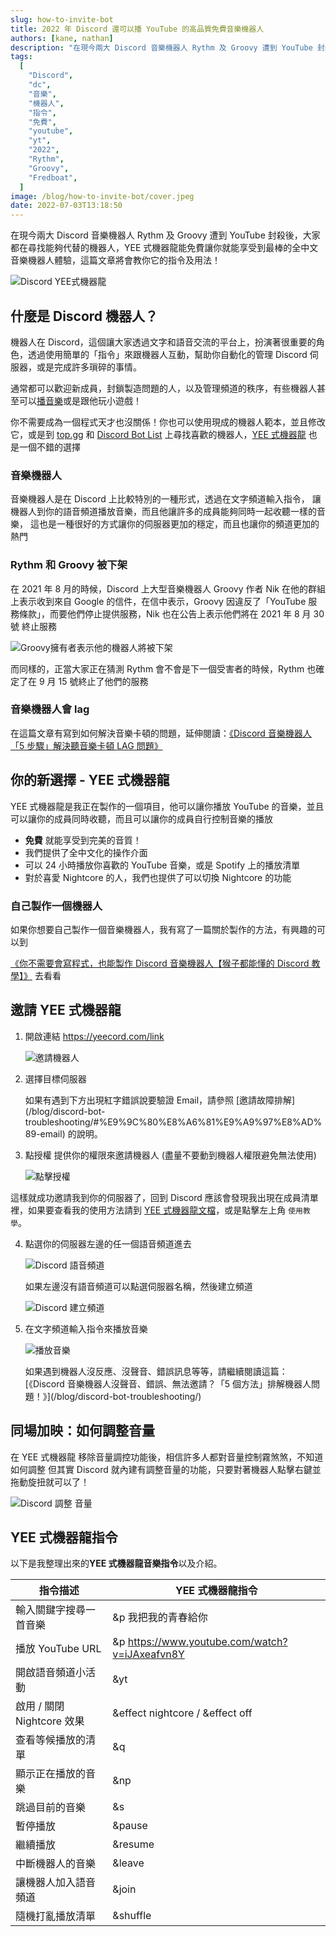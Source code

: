 ```yaml
---
slug: how-to-invite-bot
title: 2022 年 Discord 還可以播 YouTube 的高品質免費音樂機器人
authors: [kane, nathan]
description: "在現今兩大 Discord 音樂機器人 Rythm 及 Groovy 遭到 YouTube 封殺後，大家都在尋找能夠代替的機器人，YEE式機器龍能免費讓你就能享受到最棒的全中文音樂機器人體驗，這篇文章將會教你它的指令及用法！"
tags:
  [
    "Discord",
    "dc",
    "音樂",
    "機器人",
    "指令",
    "免費",
    "youtube",
    "yt",
    "2022",
    "Rythm",
    "Groovy",
    "Fredboat",
  ]
image: /blog/how-to-invite-bot/cover.jpeg
date: 2022-07-03T13:18:50
---
```



在現今兩大 Discord 音樂機器人 Rythm 及 Groovy 遭到 YouTube 封殺後，大家都在尋找能夠代替的機器人，YEE 式機器龍能免費讓你就能享受到最棒的全中文音樂機器人體驗，這篇文章將會教你它的指令及用法！

![Discord YEE式機器龍](@static/blog/how-to-invite-bot/cover.jpeg)

## 什麼是 Discord 機器人？

機器人在 Discord，這個讓大家透過文字和語音交流的平台上，扮演著很重要的角色，透過使用簡單的「指令」來跟機器人互動，幫助你自動化的管理 Discord 伺服器，或是完成許多瑣碎的事情。

通常都可以歡迎新成員，封鎖製造問題的人，以及管理頻道的秩序，有些機器人甚至可以[播音樂](https://docs.yeecord.com/guide/commands/music/#play)或是跟他玩小遊戲！

你不需要成為一個程式天才也沒關係！你也可以使用現成的機器人範本，並且修改它，或是到 [top.gg](https://top.gg) 和 [Discord Bot List](https://discord.bots.gg) 上尋找喜歡的機器人，[YEE 式機器龍](https://yeecord.com) 也是一個不錯的選擇

<Adsense />

### 音樂機器人

音樂機器人是在 Discord 上比較特別的一種形式，透過在文字頻道輸入指令，
讓機器人到你的語音頻道播放音樂，而且他讓許多的成員能夠同時一起收聽一樣的音樂，
這也是一種很好的方式讓你的伺服器更加的穩定，而且也讓你的頻道更加的熱門

### Rythm 和 Groovy 被下架

在 2021 年 8 月的時候，Discord 上大型音樂機器人 Groovy 作者 Nik 在他的群組上表示收到來自 Google 的信件，在信中表示，Groovy 因違反了「YouTube 服務條款」，而要他們停止提供服務，Nik 也在公告上表示他們將在 2021 年 8 月 30 號 終止服務

![Groovy擁有者表示他的機器人將被下架](@static/blog/how-to-invite-bot/groovy-down.png)

而同樣的，正當大家正在猜測 Rythm 會不會是下一個受害者的時候，Rythm 也確定了在 9 月 15 號終止了他們的服務

### 音樂機器人會 lag

在這篇文章有寫到如何解決音樂卡頓的問題，延伸閱讀：[《Discord 音樂機器人「5 步驟」解決聽音樂卡頓 LAG 問題》](/blog/fix-music-lag/)

## 你的新選擇 - YEE 式機器龍

YEE 式機器龍是我正在製作的一個項目，他可以讓你播放 YouTube 的音樂，並且可以讓你的成員同時收聽，而且可以讓你的成員自行控制音樂的播放

- **免費** 就能享受到完美的音質！
- 我們提供了全中文化的操作介面
- 可以 24 小時播放你喜歡的 YouTube 音樂，或是 Spotify 上的播放清單
- 對於喜愛 Nightcore 的人，我們也提供了可以切換 Nightcore 的功能

<Adsense />

### 自己製作一個機器人

如果你想要自己製作一個音樂機器人，我有寫了一篇關於製作的方法，有興趣的可以到

[《你不需要會寫程式，也能製作 Discord 音樂機器人【猴子都能懂的 Discord 教學】》](/blog/make-discord-music-bot-without-coding/) 去看看

## 邀請 YEE 式機器龍

1. 開啟連結 https://yeecord.com/link

   ![邀請機器人](@static/blog/how-to-invite-bot/invite-bot-1.png)

2. 選擇目標伺服器

   <Tip title="有用的小提示">
     如果有遇到下方出現紅字錯誤說要驗證 Email，請參照
     [邀請故障排解](/blog/discord-bot-troubleshooting/#%E9%9C%80%E8%A6%81%E9%A9%97%E8%AD%89-email)
     的說明。
   </Tip>

3. 點授權 提供你的權限來邀請機器人 (盡量不要動到機器人權限避免無法使用)

   ![點擊授權](@static/blog/how-to-invite-bot/invite-bot-2.png)

這樣就成功邀請我到你的伺服器了，回到 Discord 應該會發現我出現在成員清單裡，如果要查看我的使用方法請到 [YEE 式機器龍文檔](/docs/)，或是點擊左上角 `使用教學`。

4. 點選你的伺服器左邊的任一個語音頻道進去

   ![Discord 語音頻道](@static/blog/how-to-invite-bot/voice-channel.png)

   如果左邊沒有語音頻道可以點選伺服器名稱，然後建立頻道

   ![Discord 建立頻道](@static/blog/how-to-invite-bot/create-channel.png)

5. 在文字頻道輸入指令來播放音樂

   ![播放音樂](@static/blog/how-to-invite-bot/play-music.jpg)

   <Tip title="有用的小提示">
     如果遇到機器人沒反應、沒聲音、錯誤訊息等等，請繼續閱讀這篇：[《Discord
     音樂機器人沒聲音、錯誤、無法邀請？「5
     個方法」排解機器人問題！》](/blog/discord-bot-troubleshooting/)
   </Tip>

<Adsense />

## 同場加映：如何調整音量

在 YEE 式機器龍 移除音量調控功能後，相信許多人都對音量控制霧煞煞，不知道如何調整
但其實 Discord 就內建有調整音量的功能，只要對著機器人點擊右鍵並拖動旋扭就可以了！

![Discord 調整 音量](@static/blog/how-to-invite-bot/adjust_volume.png)

## YEE 式機器龍指令

以下是我整理出來的**YEE 式機器龍音樂指令**以及介紹。

| 指令描述                   | YEE 式機器龍指令                               |
| -------------------------- | ---------------------------------------------- |
| 輸入關鍵字搜尋一首音樂     | &p 我把我的青春給你                            |
| 播放 YouTube URL           | &p https://www.youtube.com/watch?v=iJAxeafvn8Y |
| 開啟語音頻道小活動         | &yt                                            |
| 啟用 / 關閉 Nightcore 效果 | &effect nightcore / &effect off                |
| 查看等候播放的清單         | &q                                             |
| 顯示正在播放的音樂         | &np                                            |
| 跳過目前的音樂             | &s                                             |
| 暫停播放                   | &pause                                         |
| 繼續播放                   | &resume                                        |
| 中斷機器人的音樂           | &leave                                         |
| 讓機器人加入語音頻道       | &join                                          |
| 隨機打亂播放清單           | &shuffle                                       |

<Adsense />
